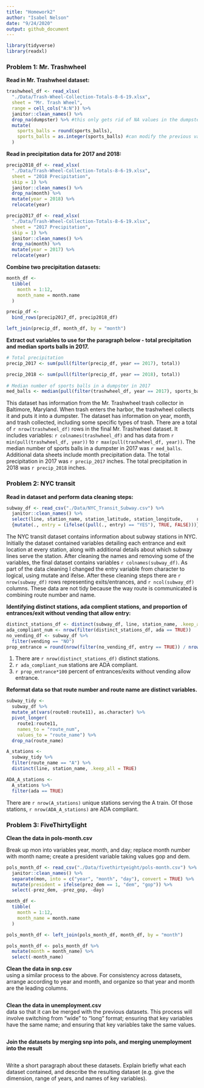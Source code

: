 ```yaml
---
title: "Homework2"
author: "Isabel Nelson"
date: "9/24/2020"
output: github_document
---
```


```r
library(tidyverse)
library(readxl)
```

### Problem 1: Mr. Trashwheel

**Read in Mr. Trashwheel dataset:**   
```r
trashwheel_df <- read_xlsx(
  "./Data/Trash-Wheel-Collection-Totals-8-6-19.xlsx", 
  sheet = "Mr. Trash Wheel",
  range = cell_cols("A:N")) %>% 
  janitor::clean_names() %>% 
  drop_na(dumpster) %>% #this only gets rid of NA values in the dumpster col
  mutate(
    sports_balls = round(sports_balls), 
    sports_balls = as.integer(sports_balls) #can modify the previous variable we just mutated
  )
```

**Read in precipitation data for 2017 and 2018:**  
```r
precip2018_df <- read_xlsx(
  "./Data/Trash-Wheel-Collection-Totals-8-6-19.xlsx", 
  sheet = "2018 Precipitation",
  skip = 1) %>% 
  janitor::clean_names() %>% 
  drop_na(month) %>% 
  mutate(year = 2018) %>% 
  relocate(year)

precip2017_df <- read_xlsx(
  "./Data/Trash-Wheel-Collection-Totals-8-6-19.xlsx", 
  sheet = "2017 Precipitation",
  skip = 1) %>% 
  janitor::clean_names() %>% 
  drop_na(month) %>% 
  mutate(year = 2017) %>% 
  relocate(year)
```

**Combine two precipitation datasets:** 
```r
month_df <-
  tibble(
    month = 1:12, 
    month_name = month.name
  )

precip_df <-
  bind_rows(precip2017_df, precip2018_df)

left_join(precip_df, month_df, by = "month")
```

**Extract out variables to use for the paragraph below - total precipitation and median sports balls in 2017.**
```r
# Total precipitation
precip_2017 <- sum(pull(filter(precip_df, year == 2017), total))

precip_2018 <- sum(pull(filter(precip_df, year == 2018), total))
  
# Median number of sports balls in a dumpster in 2017
med_balls <- median(pull(filter(trashwheel_df, year == 2017), sports_balls))

```

This dataset has information from the Mr. Trashwheel trash collector in Baltimore, Maryland. When trash enters the harbor, the trashwheel collects it and puts it into a dumpster. The dataset has information on year, month, and trash collected, including some specific types of trash. There are a total of `r nrow(trashwheel_df)` rows in the final Mr. Trashwheel dataset. It includes variables: `r colnames(trashwheel_df)` and has data from `r min(pull(trashwheel_df, year))` to `r max(pull(trashwheel_df, year))`. The median number of sports balls in a dumpster in 2017 was `r med_balls`. Additional data sheets include month precipitation data. The total precipitation in 2017 was `r precip_2017` inches. The total precipitation in 2018 was `r precip_2018` inches. 

### Problem 2: NYC transit

**Read in dataset and perform data cleaning steps:**  
```r
subway_df <- read_csv("./Data/NYC_Transit_Subway.csv") %>% 
  janitor::clean_names() %>% 
  select(line, station_name, station_latitude, station_longitude,     route1:route11, entry, entrance_type, vending, ada) %>% 
  {mutate(., entry = (ifelse((pull(., entry) == "YES"), TRUE, FALSE)))}
```
The NYC transit dataset contains information about subway stations in NYC. Initially the dataset contained variables detailing each entrance and exit location at every station, along with additional details about which subway lines serve the station. After cleaning the names and removing some of the variables, the final dataset contains variables `r colnames(subway_df)`. As part of the data cleaning I changed the entry variable from character to logical, using mutate and ifelse. After these cleaning steps there are `r nrow(subway_df)` rows representing exits/entrances, and `r ncol(subway_df)` columns. These data are not tidy because the way route is communicated is combining route number and name. 

**Identifying distinct stations, ada complient stations, and proportion of entrances/exit without vending that allow entry:**
```r
distinct_stations_df <- distinct(subway_df, line, station_name, .keep_all = TRUE)
ada_compliant_num <- nrow(filter(distinct_stations_df, ada == TRUE))
no_vending_df <- subway_df %>% 
  filter(vending == "NO") 
prop_entrance = round(nrow(filter(no_vending_df, entry == TRUE)) / nrow(no_vending_df), 3)
```

1. There are `r nrow(distinct_stations_df)` distinct stations.  
2. `r ada_compliant_num` stations are ADA compliant. 
3. `r prop_entrance*100` percent of entrances/exits without vending allow entrance.

**Reformat data so that route number and route name are distinct variables.**
```r
subway_tidy <-
  subway_df %>% 
  mutate_at(vars(route8:route11), as.character) %>% 
  pivot_longer(
    route1:route11, 
    names_to = "route_num", 
    values_to = "route_name") %>% 
  drop_na(route_name)

A_stations <-
  subway_tidy %>% 
  filter(route_name == "A") %>% 
  distinct(line, station_name, .keep_all = TRUE)

ADA_A_stations <-
  A_stations %>% 
  filter(ada == TRUE)
```
There are `r nrow(A_stations)` unique stations serving the A train. Of those stations, `r nrow(ADA_A_stations)` are ADA compliant. 

### Problem 3: FiveThirtyEight
**Clean the data in pols-month.csv**  

Break up mon into variables year, month, and day; replace month number with month name; create a president variable taking values gop and dem.
```r
pols_month_df <- read_csv("./Data/fivethirtyeight/pols-month.csv") %>% 
  janitor::clean_names() %>% 
  separate(mon, into = c("year", "month", "day"), convert = TRUE) %>% 
  mutate(president = ifelse(prez_dem == 1, "dem", "gop")) %>% 
  select(-prez_dem, -prez_gop, -day)

month_df <-
  tibble(
    month = 1:12, 
    month_name = month.name
  )

pols_month_df <- left_join(pols_month_df, month_df, by = "month")

pols_month_df <- pols_month_df %>% 
  mutate(month = month_name) %>% 
  select(-month_name)
```


**Clean the data in snp.csv**  
using a similar process to the above. For consistency across datasets, arrange according to year and month, and organize so that year and month are the leading columns.

```r

```


**Clean the data in unemployment.csv**  
data so that it can be merged with the previous datasets. This process will involve switching from “wide” to “long” format; ensuring that key variables have the same name; and ensuring that key variables take the same values.

```r

```


**Join the datasets by merging snp into pols, and merging unemployment into the result**

```r

```


Write a short paragraph about these datasets. Explain briefly what each dataset contained, and describe the resulting dataset (e.g. give the dimension, range of years, and names of key variables).
